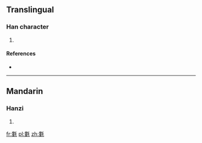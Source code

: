 ==Translingual==

===Han character===
{{Han char|rn=82|rad=毛|as=11|sn=15|four=52414|canj=LVHQU}}

# {{defn|Han|sort=毛11}}

====References====
* {{Han ref|kx=0595.440|dkj=16949|dj=0987.200|hdz=32004.140|uh=6C00|ud=27648|bh=E5F6|bd=58870}}

----

==Mandarin==

===Hanzi===
{{cmn-hanzi|pin=[[lǘ]] ([[lü2]])|wg=lü<sup>2</sup>}}

# {{defn|lang=cmn|sort=毛11}}

[[fr:氀]]
[[pl:氀]]
[[zh:氀]]